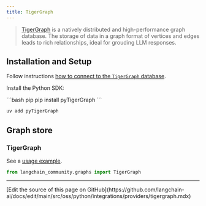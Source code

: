 ```yaml
---
title: TigerGraph
---
```


>[TigerGraph](https://www.tigergraph.com/tigergraph-db/) is a natively distributed and high-performance graph database.
> The storage of data in a graph format of vertices and edges leads to rich relationships,
> ideal for grouding LLM responses.

## Installation and Setup

Follow instructions [how to connect to the `TigerGraph` database](https://docs.tigergraph.com/pytigergraph/current/getting-started/connection).

Install the Python SDK:

<CodeGroup>
```bash pip
pip install pyTigerGraph
```

```bash uv
uv add pyTigerGraph
```
</CodeGroup>

## Graph store

### TigerGraph

See a [usage example](/oss/python/integrations/graphs/tigergraph).

```python
from langchain_community.graphs import TigerGraph
```

---

<Callout icon="pen-to-square" iconType="regular">
  [Edit the source of this page on GitHub](https://github.com/langchain-ai/docs/edit/main/src/oss/python/integrations/providers/tigergraph.mdx)
</Callout>
